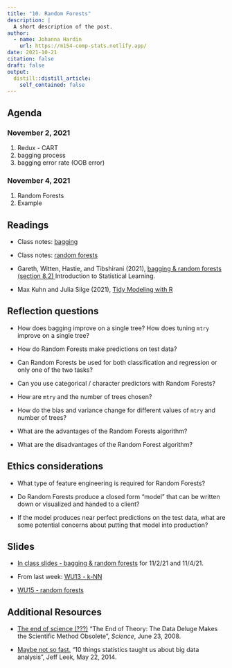 ```yaml
---
title: "10. Random Forests"
description: |
  A short description of the post.
author:
  - name: Johanna Hardin
    url: https://m154-comp-stats.netlify.app/  
date: 2021-10-21
citation: false
draft: false
output:
  distill::distill_article:
    self_contained: false
---
```




## Agenda <i class="fas fa-calendar-alt" target="_blank"></i>

### November 2, 2021

1. Redux - CART
2. bagging process
3. bagging error rate (OOB error)

### November 4, 2021

1. Random Forests
2. Example

## Readings <i class="fas fa-book-open"></i> 

* Class notes: <a href = "http://st47s.com/Math154/Notes/class.html#bagging" target= "_blank">bagging</a>

* Class notes: <a href = "http://st47s.com/Math154/Notes/class.html#rf" target= "_blank">random forests</a>


* Gareth, Witten, Hastie, and Tibshirani (2021), <a href = "https://web.stanford.edu/~hastie/ISLR2/ISLRv2_website.pdf" target = "_blank">bagging & random forests (section 8.2) </a> Introduction to Statistical Learning.


* Max Kuhn and Julia Silge (2021), <a href = "https://www.tmwr.org/" target = "_blank">Tidy Modeling with R</a>

## Reflection questions <i class="fas fa-lightbulb"></i>

* How does bagging improve on a single tree?  How does tuning `mtry` improve on a single tree?

* How do Random Forests make predictions on test data?

* Can Random Forests be used for both classification and regression or only one of the two tasks?

* Can you use categorical / character predictors with Random Forests?

* How are `mtry` and the number of trees chosen?

* How do the bias and variance change for different values of `mtry` and number of trees?

* What are the advantages of the Random Forests algorithm?

* What are the disadvantages of the Random Forest algorithm?

## Ethics considerations <i class="fas fa-balance-scale"></i> 

* What type of feature engineering is required for Random Forests?

* Do Random Forests produce a closed form "model" that can be written down or visualized and handed to a client?

* If the model produces near perfect predictions on the test data, what are some potential concerns about putting that model into production?

## Slides <i class="fas fa-desktop"></i> 


* <a href = "https://m154-comp-stats.netlify.app/slides/2021-11-02-rf" target = "_blank">In class slides - bagging & random forests</a> for 11/2/21 and 11/4/21.

* From last week: <a href = "https://m154-comp-stats.netlify.app/slides/Math154_WU13_knn.pdf" target = "_blank">WU13 - k-NN</a>

* <a href = "https://m154-comp-stats.netlify.app/slides/Math154_WU15_rd.pdf" target = "_blank">WU15 - random forests</a>

## Additional Resources <i class="fas fa-laptop"></i> 

* <a href = "http://www.wired.com/2008/06/pb-theory/" target = "_blank">The end of science (???)</a> "The End of Theory: The Data Deluge Makes the Scientific Method Obsolete", *Science*, June 23, 2008.

* <a href = "http://simplystatistics.org/2014/05/22/10-things-statistics-taught-us-about-big-data-analysis/" target = "_blank">Maybe not so fast.</a> "10 things statistics taught us about big data analysis", Jeff Leek, May 22, 2014.


